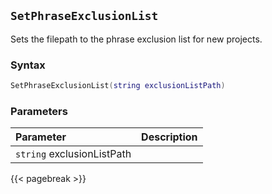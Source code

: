 ## `SetPhraseExclusionList`

Sets the filepath to the phrase exclusion list for new projects.

### Syntax {-}

``` .lua
SetPhraseExclusionList(string exclusionListPath)
```


### Parameters {-}

**Parameter** | **Description**
| :-- | :-- |
|`string` exclusionListPath |      |


{{< pagebreak >}}